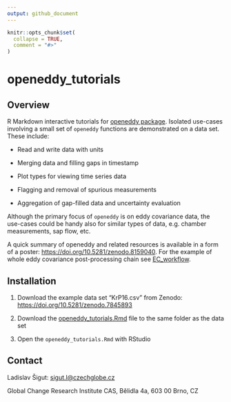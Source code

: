 ```yaml
---
output: github_document
---
```


<!-- README.md is generated from README.Rmd. Please edit that file -->

```r
knitr::opts_chunk$set(
  collapse = TRUE,
  comment = "#>"
)
```

# openeddy_tutorials

## Overview

R Markdown interactive tutorials for [openeddy
package](https://github.com/lsigut/openeddy). Isolated use-cases
involving a small set of `openeddy` functions are demonstrated on a data
set. These include:

-   Read and write data with units

-   Merging data and filling gaps in timestamp

-   Plot types for viewing time series data

-   Flagging and removal of spurious measurements

-   Aggregation of gap-filled data and uncertainty evaluation

Although the primary focus of `openeddy` is on eddy covariance data, the
use-cases could be handy also for similar types of data, e.g. chamber
measurements, sap flow, etc.

A quick summary of openeddy and related resources is available in a form
of a poster: <https://doi.org/10.5281/zenodo.8159040>. For the example
of whole eddy covariance post-processing chain see
[EC_workflow](https://github.com/lsigut/EC_workflow).

## Installation

1.  Download the example data set "KrP16.csv" from Zenodo:
    <https://doi.org/10.5281/zenodo.7845893>

2.  Download the
    [openeddy_tutorials.Rmd](https://github.com/lsigut/openeddy_tutorials/blob/master/openeddy_tutorials.Rmd)
    file to the same folder as the data set

3.  Open the `openeddy_tutorials.Rmd` with RStudio

## Contact

Ladislav Šigut:
[sigut.l\@czechglobe.cz](mailto:sigut.l@czechglobe.cz){.email}

Global Change Research Institute CAS, Bělidla 4a, 603 00 Brno, CZ
